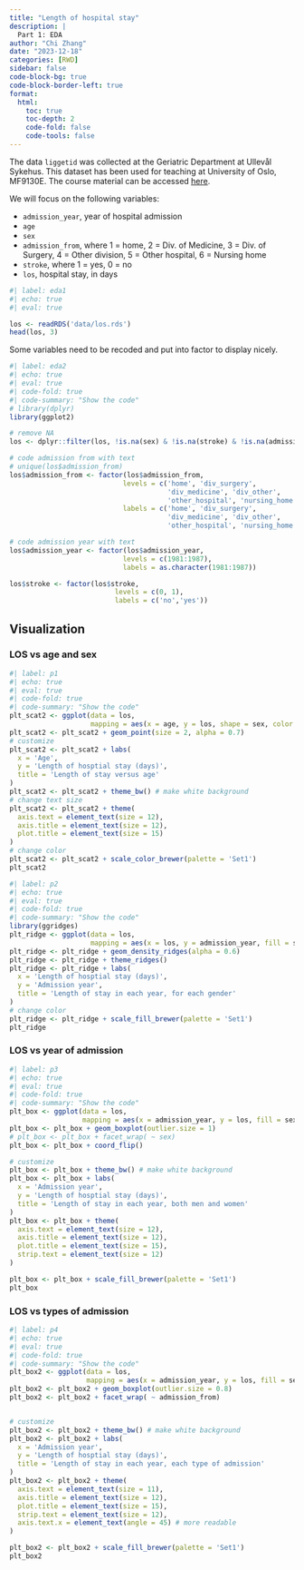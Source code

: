 ```yaml
---
title: "Length of hospital stay"
description: |
  Part 1: EDA
author: "Chi Zhang"
date: "2023-12-18"
categories: [RWD]
sidebar: false
code-block-bg: true
code-block-border-left: true
format: 
  html:
    toc: true
    toc-depth: 2
    code-fold: false
    code-tools: false
---
```


The data `liggetid` was collected at the Geriatric Department at Ullevål Sykehus. This dataset has been used for teaching at University of Oslo, MF9130E. The course material can be accessed [here](https://github.com/ocbe-uio/teaching_mf9130e). 

We will focus on the following variables: 

- `admission_year`, year of hospital admission
- `age`
- `sex`
- `admission_from`, where 1 = home, 2 = Div. of Medicine, 3 =
Div. of Surgery, 4 = Other division, 5 = Other hospital, 6 =
Nursing home
- `stroke`, where 1 = yes, 0 = no
- `los`, hospital stay, in days 


```r
#| label: eda1
#| echo: true
#| eval: true

los <- readRDS('data/los.rds')
head(los, 3)
```

Some variables need to be recoded and put into factor to display nicely.

```r
#| label: eda2
#| echo: true
#| eval: true
#| code-fold: true
#| code-summary: "Show the code"
# library(dplyr)
library(ggplot2)

# remove NA
los <- dplyr::filter(los, !is.na(sex) & !is.na(stroke) & !is.na(admission_from))

# code admission from with text
# unique(los$admission_from)
los$admission_from <- factor(los$admission_from, 
                            levels = c('home', 'div_surgery', 
                                       'div_medicine', 'div_other', 
                                       'other_hospital', 'nursing_home'), 
                            labels = c('home', 'div_surgery', 
                                       'div_medicine', 'div_other', 
                                       'other_hospital', 'nursing_home'))

# code admission year with text
los$admission_year <- factor(los$admission_year,
                            levels = c(1981:1987),
                            labels = as.character(1981:1987))

los$stroke <- factor(los$stroke, 
                          levels = c(0, 1), 
                          labels = c('no','yes'))

```


## Visualization 

### LOS vs age and sex

```r
#| label: p1
#| echo: true
#| eval: true
#| code-fold: true
#| code-summary: "Show the code"
plt_scat2 <- ggplot(data = los, 
                    mapping = aes(x = age, y = los, shape = sex, color = sex))
plt_scat2 <- plt_scat2 + geom_point(size = 2, alpha = 0.7)
# customize
plt_scat2 <- plt_scat2 + labs(
  x = 'Age', 
  y = 'Length of hosptial stay (days)', 
  title = 'Length of stay versus age'
)
plt_scat2 <- plt_scat2 + theme_bw() # make white background
# change text size
plt_scat2 <- plt_scat2 + theme(
  axis.text = element_text(size = 12),
  axis.title = element_text(size = 12), 
  plot.title = element_text(size = 15)
)
# change color
plt_scat2 <- plt_scat2 + scale_color_brewer(palette = 'Set1')
plt_scat2

```


```r
#| label: p2
#| echo: true
#| eval: true
#| code-fold: true
#| code-summary: "Show the code"
library(ggridges)
plt_ridge <- ggplot(data = los, 
                    mapping = aes(x = los, y = admission_year, fill = sex))
plt_ridge <- plt_ridge + geom_density_ridges(alpha = 0.6) 
plt_ridge <- plt_ridge + theme_ridges()
plt_ridge <- plt_ridge + labs(
  x = 'Length of hosptial stay (days)', 
  y = 'Admission year', 
  title = 'Length of stay in each year, for each gender'
)
# change color
plt_ridge <- plt_ridge + scale_fill_brewer(palette = 'Set1')
plt_ridge
```

### LOS vs year of admission

```r
#| label: p3
#| echo: true
#| eval: true
#| code-fold: true
#| code-summary: "Show the code"
plt_box <- ggplot(data = los, 
                  mapping = aes(x = admission_year, y = los, fill = sex))
plt_box <- plt_box + geom_boxplot(outlier.size = 1)
# plt_box <- plt_box + facet_wrap( ~ sex)
plt_box <- plt_box + coord_flip()

# customize
plt_box <- plt_box + theme_bw() # make white background
plt_box <- plt_box + labs(
  x = 'Admission year', 
  y = 'Length of hosptial stay (days)', 
  title = 'Length of stay in each year, both men and women'
)
plt_box <- plt_box + theme(
  axis.text = element_text(size = 12),
  axis.title = element_text(size = 12), 
  plot.title = element_text(size = 15), 
  strip.text = element_text(size = 12)
)

plt_box <- plt_box + scale_fill_brewer(palette = 'Set1')
plt_box 
```

### LOS vs types of admission

```r
#| label: p4
#| echo: true
#| eval: true
#| code-fold: true
#| code-summary: "Show the code"
plt_box2 <- ggplot(data = los, 
                   mapping = aes(x = admission_year, y = los, fill = sex))
plt_box2 <- plt_box2 + geom_boxplot(outlier.size = 0.8)
plt_box2 <- plt_box2 + facet_wrap( ~ admission_from)


# customize
plt_box2 <- plt_box2 + theme_bw() # make white background
plt_box2 <- plt_box2 + labs(
  x = 'Admission year', 
  y = 'Length of hosptial stay (days)', 
  title = 'Length of stay in each year, each type of admission'
)
plt_box2 <- plt_box2 + theme(
  axis.text = element_text(size = 11),
  axis.title = element_text(size = 12), 
  plot.title = element_text(size = 15), 
  strip.text = element_text(size = 12), 
  axis.text.x = element_text(angle = 45) # more readable
)

plt_box2 <- plt_box2 + scale_fill_brewer(palette = 'Set1')
plt_box2 
```
